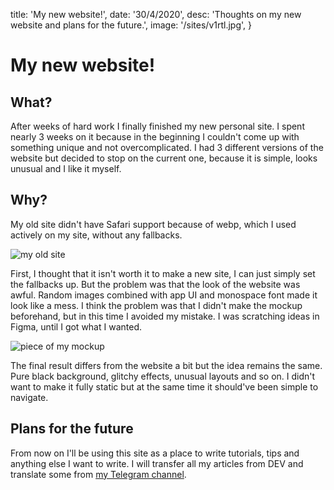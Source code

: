   title: 'My new website!',
  date: '30/4/2020',
  desc: 'Thoughts on my new website and plans for the future.',
  image: '/sites/v1rtl.jpg',
}

# My new website!

## What?

After weeks of hard work I finally finished my new personal site.
I spent nearly 3 weeks on it because in the beginning I couldn't come up with something unique and not overcomplicated.
I had 3 different versions of the website but decided to stop on the current one, because it is simple, looks unusual and I like it myself.

## Why?

My old site didn't have Safari support because of webp, which I used actively on my site, without any fallbacks.

![my old site](/blog/old_site.jpg)

First, I thought that it isn't worth it to make a new site, I can just simply set the fallbacks up.
But the problem was that the look of the website was awful.
Random images combined with app UI and monospace font made it look like a mess.
I think the problem was that I didn't make the mockup beforehand, but in this time I avoided my mistake.
I was scratching ideas in Figma, until I got what I wanted.

![piece of my mockup](/blog/mockup.jpg)

The final result differs from the website a bit but the idea remains the same.
Pure black background, glitchy effects, unusual layouts and so on.
I didn't want to make it fully static but at the same time it should've been simple to navigate.

## Plans for the future

From now on I'll be using this site as a place to write tutorials, tips and anything else I want to write.
I will transfer all my articles from DEV and translate some from [my Telegram channel](https://t.me/we_use_js).
